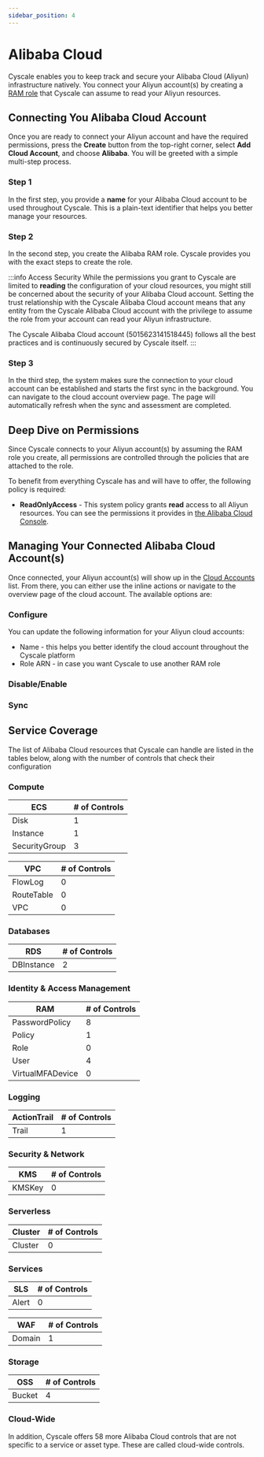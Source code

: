 ```yaml
---
sidebar_position: 4
---
```



# Alibaba Cloud

Cyscale enables you to keep track and secure your Alibaba Cloud (Aliyun) infrastructure natively. You connect your Aliyun account(s) by creating a [RAM role](https://www.alibabacloud.com/help/en/resource-access-management/latest/ram-role-overview) that Cyscale can assume to read your Aliyun resources.

## Connecting You Alibaba Cloud Account

Once you are ready to connect your Aliyun account and have the required permissions, press the **Create** button from the top-right corner, select **Add Cloud Account**, and choose **Alibaba**. You will be greeted with a simple multi-step process.

### Step 1

In the first step, you provide a **name** for your Alibaba Cloud account to be used throughout Cyscale. This is a plain-text identifier that helps you better manage your resources.

### Step 2

In the second step, you create the Alibaba RAM role. Cyscale provides you with the exact steps to create the role.

:::info Access Security
While the permissions you grant to Cyscale are limited to **reading** the configuration of your cloud resources, you might still be concerned about the security of your Alibaba Cloud account. Setting the trust relationship with the Cyscale Alibaba Cloud account means that any entity from the Cyscale Alibaba Cloud account with the privilege to assume the role from your account can read your Aliyun infrastructure.

The Cyscale Alibaba Cloud account (5015623141518445) follows all the best practices and is continuously secured by Cyscale itself.
:::

### Step 3

In the third step, the system makes sure the connection to your cloud account can be established and starts the first sync in the background. You can navigate to the cloud account overview page. The page will automatically refresh when the sync and assessment are completed.

## Deep Dive on Permissions

Since Cyscale connects to your Aliyun account(s) by assuming the RAM role you create, all permissions are controlled through the policies that are attached to the role.

To benefit from everything Cyscale has and will have to offer, the following policy is required:

- **ReadOnlyAccess** - This system policy grants **read** access to all Aliyun resources. You can see the permissions it provides in [the Alibaba Cloud Console](https://ram.console.aliyun.com/policies/ReadOnlyAccess/System/content).

## Managing Your Connected Alibaba Cloud Account(s)

Once connected, your Aliyun account(s) will show up in the [Cloud Accounts](https://app.cyscale.com/#/cloud-accounts) list. From there, you can either use the inline actions or navigate to the overview page of the cloud account. The available options are:

### Configure

You can update the following information for your Aliyun cloud accounts:

- Name - this helps you better identify the cloud account throughout the Cyscale platform
- Role ARN - in case you want Cyscale to use another RAM role

### Disable/Enable

<DisableEnable />

### Sync

<Sync />

## Service Coverage

The list of Alibaba Cloud resources that Cyscale can handle are listed in the tables below, along with the number of controls that check their configuration

### Compute

| ECS           | # of Controls |
| ------------- | ------------- |
| Disk          | 1             |
| Instance      | 1             |
| SecurityGroup | 3             |

| VPC        | # of Controls |
| ---------- | ------------- |
| FlowLog    | 0             |
| RouteTable | 0             |
| VPC        | 0             |

### Databases

| RDS        | # of Controls |
| ---------- | ------------- |
| DBInstance | 2             |

### Identity & Access Management

| RAM              | # of Controls |
| ---------------- | ------------- |
| PasswordPolicy   | 8             |
| Policy           | 1             |
| Role             | 0             |
| User             | 4             |
| VirtualMFADevice | 0             |

### Logging

| ActionTrail | # of Controls |
| ----------- | ------------- |
| Trail       | 1             |

### Security & Network

| KMS    | # of Controls |
| ------ | ------------- |
| KMSKey | 0             |

### Serverless

| Cluster | # of Controls |
| ------- | ------------- |
| Cluster | 0             |

### Services

| SLS   | # of Controls |
| ----- | ------------- |
| Alert | 0             |

| WAF    | # of Controls |
| ------ | ------------- |
| Domain | 1             |

### Storage

| OSS    | # of Controls |
| ------ | ------------- |
| Bucket | 4             |

### Cloud-Wide

In addition, Cyscale offers 58 more Alibaba Cloud controls that are not specific to a service or asset type. These are called cloud-wide controls.

